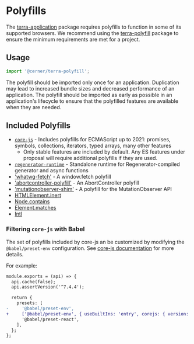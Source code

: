
# Polyfills

The [terra-application](/application/terra-application/application) package requires polyfills to function in some of its supported browsers. We recommend using the [terra-polyfill](https://www.npmjs.com/package/@cerner/terra-polyfill) package to ensure the minimum requirements are met for a project.

## Usage

```jsx
import '@cerner/terra-polyfill';
```

<Notice variant="caution" ariaLevel="3">
  The polyfill should be imported only once for an application. Duplication may lead to increased bundle sizes and decreased performance of an application.
</Notice>

<Notice ariaLevel="3">
  The polyfill should be imported as early as possible in an application's lifecycle to ensure that the polyfilled features are available when they are needed.
</Notice>

## Included Polyfills

* [`core-js`](https://github.com/zloirock/core-js) - Includes polyfills for ECMAScript up to 2021: promises, symbols, collections, iterators, typed arrays, many other features
  * Only stable features are included by default. Any ES features under proposal will require additional polyfills if they are used.
* [`regenerator-runtime`](https://www.npmjs.com/package/regenerator-runtime) - Standalone runtime for Regenerator-compiled generator and async functions
* ['whatwg-fetch'](https://www.npmjs.com/package/whatwg-fetch) - A window.fetch polyfill
* ['abortcontroller-polyfill'](https://www.npmjs.com/package/abortcontroller-polyfill) - An AbortController polyfill
* ['mutationobserver-shim'](https://www.npmjs.com/package/mutationobserver-shim/v/0.3.3) - A polyfill for the MutationObserver API
* [HTMLElement.inert](https://www.npmjs.com/package/wicg-inert)
* [Node.contains](https://developer.mozilla.org/en-US/docs/Web/API/Node/contains)
* [Element.matches](https://developer.mozilla.org/en-US/docs/Web/API/Element/matches)
* [Intl](https://developer.mozilla.org/en-US/docs/Web/JavaScript/Reference/Global_Objects/Intl)

### Filtering `core-js` with Babel

The set of polyfills included by core-js an be customized by modifying the `@babel/preset-env` configuration. See [core-js documentation](https://github.com/zloirock/core-js#babelpreset-env) for more details.

For example:

```diff
module.exports = (api) => {
  api.cache(false);
  api.assertVersion('^7.4.4');

  return {
    presets: [
-     '@babel/preset-env',
+     ['@babel/preset-env', { useBuiltIns: 'entry', corejs: { version: 3.14 } }], // version should match core-js dependency version
      '@babel/preset-react',
    ],
  };
};
```
